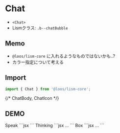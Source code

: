 
# Chat

- `<Chat>`
- Lismクラス: `.b--chatBubble`


## Memo

- `@loos/lism-core` に入れるようなものではないかも..?
- カラー指定について考える


## Import

```js
import { Chat } from '@loos/lism-core';
```

{/* ChatBody, ChatIcon */}

## DEMO

<Demo>
	<Demo.Title>Speak</Demo.Title>
	<Demo.Preview resize p={20}>
		<Chat name="太郎" icon="/img/onepiece01_luffy.png">
			<DammyText length="m" />
		</Chat>
		<Chat name="太郎" icon="/img/onepiece06_chopper.png" direction='right'>
			<DammyText />
			<DammyText length="m" />
		</Chat>
	</Demo.Preview>
	<Demo.Code>
		```jsx
		<Chat name="太郎" icon="/img/onepiece01_luffy.png">
			<DammyText length="m" />
		</Chat>
		<Chat name="太郎" icon="/img/onepiece06_chopper.png" direction='right'>
			<DammyText />
			<DammyText length="m" />
		</Chat>
		```
	</Demo.Code>
</Demo>

<Demo>
	<Demo.Title>Thinking</Demo.Title>
	<Demo.Preview resize p={20}>
		<Chat type="think" name="太郎" icon="/img/onepiece01_luffy.png">
			<DammyText length="m" />
		</Chat>
		<Chat type="think" name="太郎" icon="/img/onepiece06_chopper.png" direction='right'>
			<DammyText />
			<DammyText length="m" />
		</Chat>
	</Demo.Preview>
	<Demo.Code>
		```jsx
		...
		```
	</Demo.Code>
</Demo>


<Demo>
	<Demo.Title>Box</Demo.Title>
	<Demo.Preview resize p={20}>
		<Chat type="box" name="太郎" icon="/img/onepiece01_luffy.png">
			<DammyText length="m" />
		</Chat>
		<Chat type="box" name="太郎" icon="/img/onepiece06_chopper.png" direction='right'>
			<DammyText />
			<DammyText length="m" />
		</Chat>
	</Demo.Preview>
	<Demo.Code>
		```jsx
		...
		```
	</Demo.Code>
</Demo>
